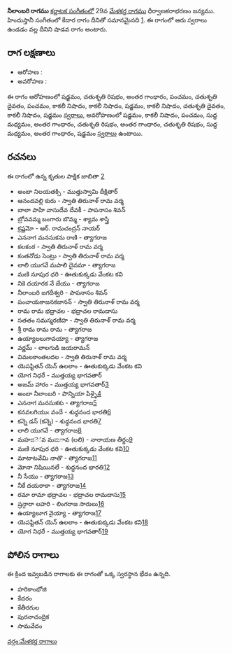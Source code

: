 {{Infobox ragam
	| name          	= నీలాంబరి
	| synonym	    	= 
	| mela          	= 
	| chakra        	= 
	| janaka        	= 
	| type          	= శాడవ
	| arohanam      	= {{svaraC|S|R2|G3|P|D2|P|N3|N3|S|N3|D2|N3|S'}} 
	| avarohanam    	= {{svaraC|S'|N3|P|M1|G3|R2|G3|R2|M1|G3|S}}
	| jeeva         	=
	| chhaya        	=
	| nyasa         	=
	| vishesha      	= 
	| equivalent  		= కేదార
}}
{{కర్ణాటక సంగీత రాగాలు}}
'''నీలాంబరి రాగము''' [[కర్ణాటక సంగీతం]]లో 29వ [[మేళకర్త రాగము]] ధీర్వాణకరాభరణం జన్యము.  హిందుస్తానీ సంగీతంలో కేదార రాగం దీనితో సమానమైనది [https://karnatik.com/hcragatable.shtml]. ఈ రాగంలో ఆరు స్వరాలు ఉండడం వల్ల దీనిని షాడవ రాగం అంటారు.


==రాగ లక్షణాలు==


* ఆరోహణ : {{svaraC|S|R2|G3|P|D2|P|N3|N3|S|N3|D2|N3|S'}} 
* అవరోహణ : {{svaraC|S'|N3|P|M1|G3|R2|G3|R2|M1|G3|S}}

ఈ రాగం ఆరోహణంలో షడ్జమం, చతుశృతి రిషభం, అంతర గాంధారం, పంచమం, చతుశృతి దైవతం, పంచమం, కాకలీ నిషాదం, కాకలీ నిషాదం, షడ్జమం, కాకలీ నిషాదం, చతుశృతి దైవతం, కాకలీ నిషాదం, షడ్జమం [[స్వరాలు]], అవరోహణంలో షడ్జమం, కాకలీ నిషాదం, పంచమం, సుద్ద మధ్యమం, అంతర గాంధారం, చతుశృతి రిషభం, అంతర గాంధారం, చతుశృతి రిషభం, సుద్ద మధ్యమం, అంతర గాంధారం, షడ్జమం [[స్వరాలు]] ఉంటాయి.

==రచనలు==
ఈ రాగంలో ఉన్న కృతుల పాక్షిక జాబితా [https://github.com/ssrihari/ragavardhini/blob/master/ragas/kritis.psv]
* అంబా నిలయతక్సి - ముత్తుస్వామి దీక్షితార్
* ఆనందవల్లి కురు - స్వాతి తిరునాళ్ రామ వర్మ
* బాలా పాహి వాసుదేవ దేవకీ - పాపనాసం శివన్
* బ్రోవవమ్మ బంగారు బొమ్మ - శ్యామ శాస్త్రి
* క్రష్ణమో - ఆర్. రామచంద్రన్ నాయర్
* ఎననాగ మనసుకను రాణి - త్యాగరాజ
* కలకంఠ - స్వాతి తిరునాళ్ రామ వర్మ
* కంతనోడు సెంట్రు - స్వాతి తిరునాళ్ రామ వర్మ
* లాలి యుగవే మపాలి దైవమా - త్యాగరాజ
* మణి నూపుర ధరి - ఊతుకుక్కడు వేంకట కవి
* నికె దయారక నే జేయు - త్యాగరాజ
* నీలాంబరి జగదీశ్వరి - పాపనాసం శివన్
* పంచాయకాజనకజానన్ - స్వాతి తిరునాళ్ రామ వర్మ
* రామ రామ భద్రాచల - భద్రాచల రామదాసు
* సతతం సమస్మరణిహ - స్వాతి తిరునాళ్ రామ వర్మ
* శ్రీ రామ రామ రామ - త్యాగరాజ
* ఉయ్యాలలుగావయ్యా - త్యాగరాజ
* వర్ణమ్ - లాలగుడి జయరామన్
* విమలకాంతలదల - స్వాతి తిరునాళ్ రామ వర్మ
* యెపప్టితన్ యెన్ ఉలలాం - ఊతుకుక్కడు వేంకట కవి
* యోగ నిధరే - ముత్తయ్య భాగవతార్
* అజమ్ హారం - ముత్తయ్య భాగవతార్[http://www.karnatik.com/c1981.shtml]
* అంబా నీలాంబరి - పొన్నియా పిళ్ళై[http://www.karnatik.com/c3309.shtml]
* ఎననాగ మనసుకకు - త్యాగరాజ[http://www.karnatik.com/c2297.shtml]
* కనవలగియుఁ వందే - శుధ్ధనంద భారతి[http://www.karnatik.com/c1699.shtml]
* కన్నె డన్ (కన్నె) - శుధ్ధనంద భారతి[http://www.karnatik.com/c1629.shtml]
* లాలి యుగవే - త్యాగరాజ[http://www.karnatik.com/c2526.shtml]
* మహದెౕవ మಮావ (లలి) - నారాయణ తీర్థం[http://www.karnatik.com/c1829.shtml]
* మణి నూపుర ధరి - ఊతుకుక్కడు వేంకట కవి[http://www.karnatik.com/c2449.shtml]
* మాటాటవేమి నాతొ - త్యాగరాజ[http://www.karnatik.com/c2556.shtml]
* మోనా నిషియినలే - శుధ్ధనంద భారతి[http://www.karnatik.com/c1638.shtml]
* నీ సేయు - త్యాగరాజ[http://www.karnatik.com/c2647.shtml]
* నీకే దయరాకా - త్యాగరాజ[http://www.karnatik.com/c2661.shtml]
* రమా రామా భద్రాచల - భద్రాచల రామదాసు[http://www.karnatik.com/c2495.shtml]
* ష్రన్గారా లహరి - లింగరాజ సారులు[http://www.karnatik.com/c1163.shtml]
* ఉయ్యాలూగ వైయ్యా - త్యాగరాజ[http://www.karnatik.com/c1087.shtml]
* యెపప్టితన్ యెన్ ఉలలాం - ఊతుకుక్కడు వేంకట కవి[http://www.karnatik.com/c1355.shtml]
* యోగ నిధరే - ముత్తయ్య భాగవతార్[http://www.karnatik.com/c2053.shtml]




==పోలిన రాగాలు==
ఈ క్రింద ఇవ్వబడిన రాగాలకు ఈ రాగంతో ఒక్క స్వరస్థాన భేదం ఉన్నది.
* హరికాంభోజి
* కేదరం
* కేతీరగుల
* పురనాచంద్రిక
* సామవేదం



[[వర్గం:మేళకర్త రాగాలు]]